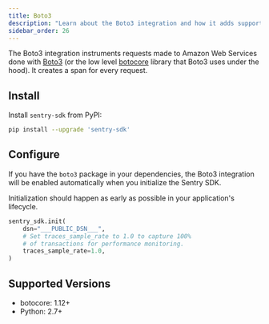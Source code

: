 ```yaml
---
title: Boto3
description: "Learn about the Boto3 integration and how it adds support for the Boto3 and botocore libraries."
sidebar_order: 26
---
```


The Boto3 integration instruments requests made to Amazon Web Services done with [Boto3](https://boto3.amazonaws.com/v1/documentation/api/latest/index.html) (or the low level [botocore](https://github.com/boto/botocore) library that Boto3 uses under the hood). It creates a span for every request.

## Install

Install `sentry-sdk` from PyPI:

```bash
pip install --upgrade 'sentry-sdk'
```

## Configure

If you have the `boto3` package in your dependencies, the Boto3 integration will be enabled automatically when you initialize the Sentry SDK.

Initialization should happen as early as possible in your application's lifecycle.

<SignInNote />

```python
sentry_sdk.init(
    dsn="___PUBLIC_DSN___",
    # Set traces_sample_rate to 1.0 to capture 100%
    # of transactions for performance monitoring.
    traces_sample_rate=1.0,
)
```

## Supported Versions

- botocore: 1.12+
- Python: 2.7+
